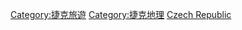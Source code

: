 [[Category:捷克旅遊|Category:捷克旅遊]]
[[Category:捷克地理|Category:捷克地理]]
[[Category:歐洲各國旅遊景點|Czech Republic]]